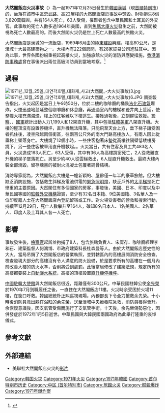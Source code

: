 {{Coord|37.560882|N|126.982714|E|display=title|format=dms}}

{{Infobox event 
| title                    = 大然閣飯店火災事故
| image                    = 1971년 12월 25일 대연각호텔 대화재 사고(大然閣 -大火災事故)2.jpg
| image_size               = 200px
| caption                  = 燃燒的大然閣飯店
| date                     = {{start date|1971|12|25}}
| time                     = 9時50分
| place                    = {{ROK-KOR}}<br>[[漢城市|漢城市]][[中區_(首爾)|中區]][[忠武路_(首爾)|忠武路]]
| coordinates              = {{coord|37.560882|N|126.982714|E|format=dms}}
| also known as            = 漢城聖誕夜旅館大火
| cause                    = [[液化石油氣|液化石油氣]]爆炸{{R|陈军|page=337}}
| reported deaths          = 164人
| reported injuries        = 63人
| reported property damage = 8億3,820萬韓圓
| suspects                 = 
}}
'''大然閣飯店火災事故'''（{{lang-ko|대연각호텔 대화재 사고}}）為一起1971年12月25日發生於[[韓國|韓國]][[漢城|漢城]]（現[[首爾特別市|首爾特別市]]）的{{link-en|高樓火災|Skyscraper fire}}，坐落在該市[[中區_(首爾)|中區]][[忠武路_(首爾)|忠武路]]、高22層樓的大然閣飯店於事故中焚毀。財物損失8億3,820萬韓圓，共有164人死亡，63人受傷，罹難者包含中華民國和土耳其的外交官{{r|漢城專家}}。此事故的死亡人數多過1964年美國{{link-en|溫哥夫旅館火災|Winecoff Hotel fire}}，直到[[焦瑪大廈火災|焦瑪大廈火災]]發生之前，大然閣被視為死亡人數最高的{{link-en|居室火災|Structure fire|建築物火災}}。而後大然閣火災仍是世上死亡人數最高的旅館火災。

大然閣飯店是漢城的一流飯店，1969年6月由{{link-ko|金用山|김용산}}的[[極東建設|極東建設]]興建，樓高80公尺，是漢城十大最高建築物之一{{r|UPIa}}。大樓內有222個房間，有28家貿易公司進駐其中。{{r|APa}}因為此事，世界各國紛紛重視起高樓火災，加強旅館火災的消防與應變措施{{r|快報}}{{r|William|Geoff|page1=112|page2=122}}，[[香港消防處|香港消防事務處]]曾在事後派出兩位高級消防員到當地考察。<ref>{{cite news |title=高級消防官飛漢城訪問 |work=香港工商日報 |date=1972-01-11}}</ref>

==過程==
[[File:1971년_12월_25일_대연각호텔_대화재_사고(大然閣_-大火災事故)3.jpg|thumb]]
[[File:1971년_12월_25일_대연각호텔_대화재_사고(大然閣_-大火災事故)6.JPG|thumb]]
調查報告指出，火災起因是當日上午9時50分，位於二樓的咖啡廳的桶裝[[液化石油氣|液化石油氣]]爆炸。火煙迅速地蔓延整個咖啡廳和休息廳，再通過室內的樓梯和豎井向上蔓延，使整幢大樓充滿濃煙，樓上的住客難以下樓逃生。{{link-ko|首爾中部消防署|서울중부소방서|漢城中部消防署}}接獲通報後，立刻趕往救援。[[韓國警察|警察]]、{{Link-ko|韓國消防|대한민국의 소방|消防}}、[[大韓民國國軍|國軍]]總計出動人力1,199人和12架直升機，其中包括[[駐韓美軍|駐韓美軍]]八架直升機{{r|APa}}。大樓的屋頂沒有設置停機坪，直升機無法降落，只能飛至天台上方，垂下梯子讓受困者抓住後，凌空飛越兩個街區，往兩百公尺外的南大門路高樓放人，有兩人因此從垂梯上墜落身亡{{r|東亞日報}}。大樓燒了12個小時{{r|APa}}，一些住客抱著床墊從高樓往隔壁低矮樓房跳下，另一些住客被軍用直升機救起。{{r|工商日報|金磊|page2=179|陈军|page3=337}}。火災當日，共有住客及員工共483名人員{{r|李在方a}}，火災造成163人死亡，63人受傷，其中有36人為高樓跳窗死亡，2人從救難直升機的梯子墜落死亡。另至少約40人從雲梯救出，6人從直升機救出{{r|漢城旅館|京鄕新聞}}。最終大樓內裝全部燒毀，留存燻黑的被耐火混凝土包覆著鋼骨結構{{r|余先榮遺體大殮|APa|章孝思}}。

消防專家認為，大然閣飯店大樓是一幢新穎的、屋齡僅一年半的豪華旅館，但大樓缺乏消防設施，包括救生斜梯及電池供電的[[緊急照明燈|緊急照明燈]]，缺乏戶外的[[太平梯|太平梯]]是死亡慘重的主要原因{{r|太平}}。大然閣住有多個國家的房客，事發後，美國、日本、印度以及中華民國等國的[[駐韓國外交機構列表|駐韓外交機構]]證實，至少有32名日本籍、9位美國籍、3名華人及一位印度籍人士在大然閣飯店內登記留宿或工作{{r|香港工商日報1227}}{{r|香港工商日報1228}}。對火場受害者的營救和搜索行動，持續至12月29日，死亡人數攀升至164人，確知8名日本人、1名美國人、2名華人、印度人及土耳其人各一人死亡{{r|漢城專家}}。

==影響==
事故發生後，[[大韓民國檢察廳|檢察官]]起訴並拘捕了8人，包含旅館負責人{{link-ko|金用山|김용산}}、宋庸存、咖啡廳經理李和石、建築監督人何鴻博、市政府建築科長杜森曼等人{{r|AFP|快報}}。由於大然閣飯店歷史性的大火，當局吊銷了大然閣飯店的營業執照，並對轄區內的高樓展開消防安全檢查。檢查發現大部分的高樓沒有令人滿意的防火設備，於是要求所有的高樓在一個月內前改善大樓的防火水準，否則將受到處罰。{{r|吊銷}}此後當局修改了建築法規，規定所有的高樓都要裝上[[自動灑水系統|自動灑水系統]]，高樓的頂樓設置[[直升機停機坪|直升機停機坪]]。

[[中國駐韓大使館|中國駐韓大使館]]與大然閣飯店很近，距離僅有300公尺。中華民國駐韓公使[[余先榮|余先榮]]於1970年7月到職履任之後，一直住在大然閣飯店11樓。火災時余受困於火場11樓，在窗口呼救。韓國總統朴正熙巡視現場，內務部長下令全力搶救余先榮。十小時後消防員救出躲在浴缸的余先榮，送至漢城中央療養院急救，消防員獲得晉升{{r|UPIa|李在方b|李在方c}}。余恢復意識後，因支氣管受傷而施行了支氣管手術{{r|李在方c|聯合報19711227}}。十天後，余先榮傷勢惡化，因併發症於1972年1月5日逝世。中華民國與大韓民國兩國政府為此舉行隆重的哀悼儀式{{r|APb|余先榮遺體大殮}}。

==參考文獻==
{{reflist|2|refs=
<!--書籍-->
<ref name="金磊">{{cite book|author=金磊|title=《安全奥运论: 城市灾害防御与综合危机管理》|date=2003|publisher=清华大学出版社有限公司|isbn=9787302074557|url=https://books.google.com.tw/books?hl=zh-TW&id=HFd0AAAAIAAJ|oclc=302144291|access-date=2016-02-14|archive-date=2017-06-19|archive-url=https://web.archive.org/web/20170619220008/https://books.google.com.tw/books?hl=zh-TW&id=HFd0AAAAIAAJ|dead-url=no}}</ref>
<ref name="陈军">{{cite book|author=陈军|title=《人民警察素貭敎育全书》|publisher=中国检察出版社|url=https://books.google.com.tw/books?hl=zh-TW&id=HFd0AAAAIAAJ|date=1998|oclc=226276418|isbn=9787800865206|access-date=2016-02-14|archive-date=2017-06-19|archive-url=https://web.archive.org/web/20170619220008/https://books.google.com.tw/books?hl=zh-TW&id=HFd0AAAAIAAJ|dead-url=no}}</ref>
<ref name="章孝思">{{cite book|author=章孝思|title=《高层建筑防火》|date=1985-02|publisher=中国建筑工业出版社|isbn=711200750X|url=https://books.google.com.tw/books?id=-LPSAAAAMAAJ|oclc=31269471|access-date=2016-04-07|archive-date=2019-07-29|archive-url=https://web.archive.org/web/20190729031234/https://books.google.com.tw/books?id=-LPSAAAAMAAJ|dead-url=no}}</ref>
<ref name="William">{{cite book|author=William L Waugh|title=《Living with Hazards, Dealing with Disasters: An Introduction to Emergency Management》|date=2015|publisher=Routledge|isbn=9781317465980|oclc= 958107501}}</ref>
<ref name="Geoff">{{cite book|author=Geoff Craighead|title=《High-Rise Security and Fire Life Safety》|date=2009|publisher=Butterworth-Heinemann|isbn=9780080877853|oclc= 1083931567}}</ref>

<!--新聞報導-->
<ref name="李在方a">{{cite news|author=李在方|title=〈韓大然閣旅館大火〉|agency=經濟日報|date=1971-12-26}}</ref>
<ref name="李在方b">{{cite news|author=李在方|title=〈漢城鬧市大火 七十五人喪生 大然閣燒成一座火山 三百多人陷身在火窟〉|agency=聯合報|date=1971-12-26}}</ref>
<ref name="李在方c">{{cite news|author=李在方|title=〈跳樓絕對無生理 全身浸在浴盆裡 余公使脫險出現奇跡 消防員有功晉升一級〉|agency=聯合報|date=1971-12-26}}</ref>
<ref name="UPIa">{{cite news|author=合眾國際社|title=〈大然閣高廿二層 禍起倉促難逃生 瓦斯爆炸肇禍 多人跳樓殞命 朴正熙巡火場 直升機救旅客〉|agency=聯合報|date=1971-12-26}}</ref>
<ref name="APa">{{cite news|author=美聯社|title=〈旅館大火屬空前 死傷人數破紀錄〉|publisher=中國時報|date=1971-12-26}}</ref>
<ref name="漢城旅館">{{cite news|author=中央社合同電|title=〈漢城旅館大火百餘人死傷〉|publisher=中央日報|date=1971-12-26}}</ref>
<ref name="香港工商日報1227">{{cite news|author=合眾國際社|title=〈漢城大然閣大火百餘人喪生 余先榮大難不死 急救後已復知覺〉|agency=工商日報|date=1971-12-27}}</ref>
<ref name="香港工商日報1228">{{cite news|author=合眾國際社|title=〈漢城最大規模酒店大火 大然閣喪生者 增至一百五十七人〉|agency=工商日報|date=1971-12-27}}</ref>
<ref name="聯合報19711227">{{cite news|author=合眾國際社、路透社|title=〈漢城大然閣大火災重 尋獲屍體一五六具〉|publisher=聯合報|date=1971-12-27}}</ref>
<ref name="快報">{{cite news|author=漢城合眾電|title=漢城酒店大火災 死亡達一五七人|publisher=加拿大快報|date=1971-12-27}}</ref>
<ref name="太平">{{cite news|author=合眾國際社|title=〈太平梯設在大樓內部 火起後變成烟囪 大然閣旅館缺乏適當安全設備 余公使鎮靜脫險或各方讚佩〉|publisher=聯合報|date=1971-12-28}}</ref>
<ref name="漢城專家">{{cite news|author=合眾國際社|title=〈漢城專家研究大然閣火災後稱〉|agency=華僑日報|date=1971-12-30}}</ref>
<ref name="APb">{{cite news|author=美聯社|title=〈余先榮公使不治逝世 朴正熙總統哀悼致意〉|publisher=聯合報|date=1972-01-05}}</ref>
<ref name="吊銷">{{cite news|author=中央社合同電|title=〈大然閣旅館執照 韓政府予以吊銷〉|publisher=中國時報|date=1972-01-05}}</ref>
<ref name="余先榮遺體大殮">{{cite news|author=中央社專電|title=〈余先榮遺體大殮〉|publisher=中國時報|date=1972-01-06}}</ref>
<ref name="工商日報">{{cite news|author=台北航訊|title=〈劉秋生安返台北 敘災情猶有餘悸〉|agency=工商日報|date=1972-01-17}}</ref>
<ref name="AFP">{{cite news|author=法新社|title=〈大然閣旅館大火 南韓政府拘八人 旅館主人亦在內〉|publisher=工商日報|date=1971-12-30}}</ref>
<ref name="京鄕新聞">{{cite news|title=〈墜落死만30여명〉|publisher=京鄕新聞|date=1971-12-25}}</ref>
<ref name="東亞日報">{{cite news|title=〈墜落死만三○여명〉|publisher=東亞日報|date=1971-12-25}}</ref>
}}

==外部連結==
*美聯社大然閣飯店火災的[https://www.youtube.com/watch?v=czPWjWUs45U 影片]{{Wayback|url=https://www.youtube.com/watch?v=czPWjWUs45U |date=20160315203856 }}
[[Category:韩国火灾|Category:韩国火灾]]
[[Category:1971年火災|Category:1971年火災]]
[[Category:1971年韓國|Category:1971年韓國]]
[[Category:首尔特别市历史|Category:首尔特别市历史]]
[[Category:中区_(首尔特别市)|Category:中区 (首尔特别市)]]
[[Category:旅館火災|Category:旅館火災]]
[[Category:燃氣爆炸|Category:燃氣爆炸]]
[[Category:1971年爆炸案|Category:1971年爆炸案]]
